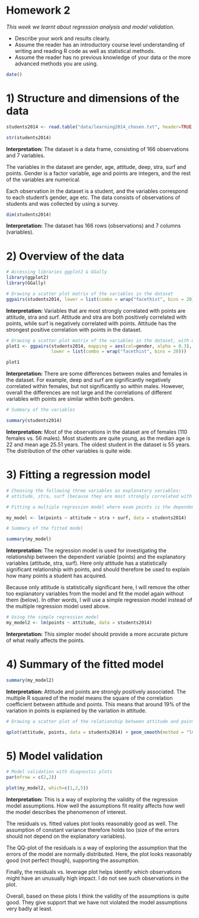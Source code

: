 # Homework 2

*This week we learnt about regression analysis and model validation.*

- Describe your work and results clearly. 
- Assume the reader has an introductory course level understanding of writing and reading R code as well as statistical methods.
- Assume the reader has no previous knowledge of your data or the more advanced methods you are using.

```r
date()
```

# 1) Structure and dimensions of the data

```r
students2014 <- read.table("data/learning2014_chosen.txt", header=TRUE, sep="\t")

str(students2014)
```

__Interpretation:__ The dataset is a data frame, consisting of 166 observations and 7 variables.

The variables in the dataset are gender, age, attitude, deep, stra, surf and points.
Gender is a factor variable, age and points are integers, and the rest of the variables are numerical.

Each observation in the dataset is a student, and the variables correspond to each student's gender, age etc. The data consists of observations of students and was collected by using a survey.

```r

dim(students2014)
```

__Interpretation:__ The dataset has 166 rows (observations) and 7 columns (variables).

# 2) Overview of the data

```r
# Accessing libraries ggplot2 & GGally
library(ggplot2)
library(GGally)

# Drawing a scatter plot matrix of the variables in the dataset
ggpairs(students2014, lower = list(combo = wrap("facethist", bins = 20)))
```

__Interpretation:__ Variables that are most strongly correlated with points are attitude, stra and surf. Attitude and stra are both positively correlated with points, while surf is negatively correlated with points. Attitude has the strongest positive correlation with points in the dataset.

```r
# Drawing a scatter plot matrix of the variables in the dataset, with males and females separately
plot1 <- ggpairs(students2014, mapping = aes(col=gender, alpha = 0.3), 
                 lower = list(combo = wrap("facethist", bins = 20)))

plot1
```

__Interpretation:__ There are some differences between males and females in the dataset. For example, deep and surf are significantly negatively correlated within females, but not significantly so within males. However, overall the differences are not large and the correlations of different variables with points are similar within both genders.

```r
# Summary of the variables

summary(students2014)

```

__Interpretation:__ Most of the observations in the dataset are of females (110 females vs. 56 males). Most students are quite young, as the median age is 22 and mean age 25.51 years. The oldest student in the dataset is 55 years. The distribution of the other variables is quite wide.

# 3) Fitting a regression model

```r
# Choosing the following three variables as explanatory variables:
# attitude, stra, surf (because they are most strongly correlated with points)

# Fitting a multiple regression model where exam points is the dependent variable

my_model <- lm(points ~ attitude + stra + surf, data = students2014)

# Summary of the fitted model

summary(my_model)
```

__Interpretation:__ The regression model is used for investigating the relationship between the dependent variable (points) and the explanatory variables (attitude, stra, surf). Here only attitude has a statistically significant relationship with points, and should therefore be used to explain how many points a student has acquired.

Because only attitude is statistically significant here, I will remove the other too explanatory variables from the model and fit the model again without them (below). In other words, I will use a simple regression model instead of the multiple regression model used above.

```r
# Using the simple regression model
my_model2 <- lm(points ~ attitude, data = students2014)
```

__Interpretation:__ This simpler model should provide a more accurate picture of what really affects the points. 

# 4) Summary of the fitted model

```r
summary(my_model2)
```

__Interpretation:__ Attitude and points are strongly positively associated. The multiple R squared of the model means the square of the correlation coefficient between attitude and points. This means that around 19% of the variation in points is explained by the variation in attitude. 

```r
# Drawing a scatter plot of the relationship between attitude and points, with the regression line

qplot(attitude, points, data = students2014) + geom_smooth(method = "lm")
```

# 5) Model validation

```r
# Model validation with diagnostic plots
par(mfrow = c(2,2))

plot(my_model2, which=c(1,2,5))
```

__Interpretation:__ This is a way of exploring the validity of the regression model assumptions. How well the assumptions fit reality affects how well the model describes the phenomenon of interest.

The residuals vs. fitted values plot looks reasonably good as well. The assumption of constant variance therefore holds too (size of the errors should not depend on the explanatory variables).

The QQ-plot of the residuals is a way of exploring the assumption that the errors of the model are normally distributed. Here, the plot looks reasonably good (not perfect though), supporting the assumption.

Finally, the residuals vs. leverage plot helps identify which observations might have an unusually high impact. I do not see such observations in the plot.

Overall, based on these plots I think the validity of the assumptions is quite good. They give support that we have not violated the model assumptions very badly at least.

